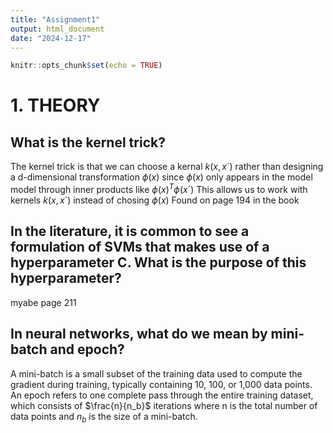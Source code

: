 ---
title: "Assignment1"
output: html_document
date: "2024-12-17"
---

```{r setup, include=FALSE}
knitr::opts_chunk$set(echo = TRUE)
```

# 1. THEORY

## What is the kernel trick?

The kernel trick is that we can choose a kernal $k(x, x´)$ rather than designing a d-dimensional transformation $\phi(x)$ since $\phi(x)$ only appears in the model model through inner products like $\phi(x)^T\phi(x´)$
This allows us to work with kernels $k(x, x´)$ instead of chosing $\phi(x)$
Found on page 194 in the book

## In the literature, it is common to see a formulation of SVMs that makes use of a hyperparameter C. What is the purpose of this hyperparameter?

myabe page 211



## In neural networks, what do we mean by mini-batch and epoch?

A mini-batch is a small subset of the training data used to compute the gradient during training, typically containing 10, 100, or 1,000 data points. An epoch refers to one complete pass through the entire training dataset, which consists of $\frac{n}{n_b}$ iterations where n is the total number of data points and $n_b$ is the size of a mini-batch.

